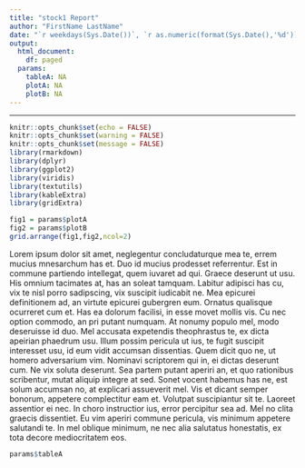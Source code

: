 ```yaml
---
title: "stock1 Report"
author: "FirstName LastName"
date: "`r weekdays(Sys.Date())`, `r as.numeric(format(Sys.Date(),'%d'))`^`r ifelse(weekdays(Sys.Date()) %in% c(1,21,31),'st',ifelse(weekdays(Sys.Date()) %in% c(2,22),'nd',ifelse(weekdays(Sys.Date()) %in% c(3,23),'rd','th')))`^ `r format(Sys.Date(),'%B %Y')`, `r substr(Sys.time(),12,19)` "
output: 
  html_document:
    df: paged
  params:
    tableA: NA
    plotA: NA
    plotB: NA
---
```

---

```r
knitr::opts_chunk$set(echo = FALSE)
knitr::opts_chunk$set(warning = FALSE)
knitr::opts_chunk$set(message = FALSE)
library(rmarkdown)
library(dplyr)
library(ggplot2)
library(viridis)
library(textutils)
library(kableExtra)
library(gridExtra)
```

```r
fig1 = params$plotA
fig2 = params$plotB
grid.arrange(fig1,fig2,ncol=2)
```

Lorem ipsum dolor sit amet, neglegentur concludaturque mea te, errem mucius mnesarchum has et. Duo id mucius prodesset referrentur. Est in commune partiendo intellegat, quem iuvaret ad qui. Graece deserunt ut usu. His omnium tacimates at, has an soleat tamquam. Labitur adipisci has cu, vix te nisl porro sadipscing, vix suscipit iudicabit ne. Mea epicurei definitionem ad, an virtute epicurei gubergren eum. Ornatus qualisque ocurreret cum et. Has ea dolorum facilisi, in esse movet mollis vis. Cu nec option commodo, an pri putant numquam. At nonumy populo mel, modo deseruisse id duo. Mel accusata expetendis theophrastus te, ex dicta apeirian phaedrum usu. Illum possim pericula ut ius, te fugit suscipit interesset usu, id eum vidit accumsan dissentias. Quem dicit quo ne, ut homero adversarium vim. Nominavi scriptorem qui in, ei dictas deserunt cum. Ne vix soluta deserunt. Sea partem putant aperiri an, et quo rationibus scribentur, mutat aliquip integre at sed. Sonet vocent habemus has ne, est solum accumsan no, at explicari assueverit mel. Vis et dicant semper bonorum, appetere complectitur eam et. Volutpat suscipiantur sit te. Laoreet assentior ei nec. In choro instructior ius, error percipitur sea ad. Mel no clita graecis dissentiet. Eu vim aperiri commune pericula, vis minimum appetere salutandi te. In mel oblique minimum, ne nec alia salutatus honestatis, ex tota decore mediocritatem eos.

```r
params$tableA
```

